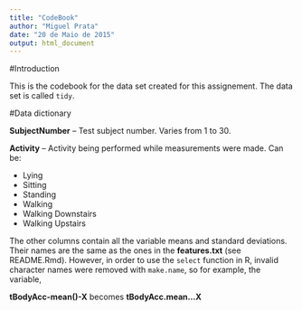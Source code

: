 ```yaml
---
title: "CodeBook"
author: "Miguel Prata"
date: "20 de Maio de 2015"
output: html_document
---
```


#Introduction

This is the codebook for the data set created for this assignement. The data set is called `tidy`.

#Data dictionary

**SubjectNumber**   -- Test subject number. Varies from 1 to 30.

**Activity** -- Activity being performed while measurements were made. Can be:

* Lying
* Sitting
* Standing
* Walking
* Walking Downstairs
* Walking Upstairs

The other columns contain all the variable means and standard deviations. Their names are the same as the ones in the **features.txt** (see README.Rmd). However, in order to use the `select` function in R, invalid character names were removed with `make.name`, so for example, the variable,

**tBodyAcc-mean()-X** becomes **tBodyAcc.mean...X**

